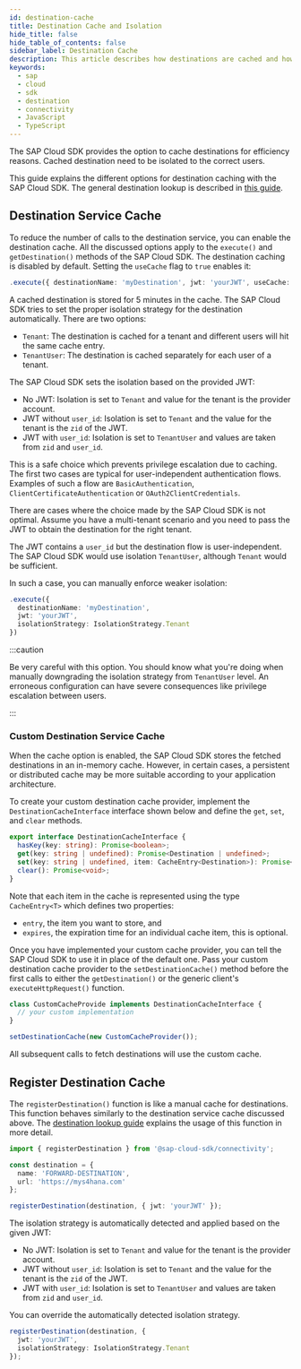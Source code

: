 ```yaml
---
id: destination-cache
title: Destination Cache and Isolation
hide_title: false
hide_table_of_contents: false
sidebar_label: Destination Cache
description: This article describes how destinations are cached and how the cache entries are isolated with respect to Tenant and User.
keywords:
  - sap
  - cloud
  - sdk
  - destination
  - connectivity
  - JavaScript
  - TypeScript
---
```


The SAP Cloud SDK provides the option to cache destinations for efficiency reasons.
Cached destination need to be isolated to the correct users.

This guide explains the different options for destination caching with the SAP Cloud SDK.
The general destination lookup is described in [this guide](./destination.mdx).

## Destination Service Cache

To reduce the number of calls to the destination service, you can enable the destination cache.
All the discussed options apply to the `execute()` and `getDestination()` methods of the SAP Cloud SDK.
The destination caching is disabled by default.
Setting the `useCache` flag to `true` enables it:

```ts
.execute({ destinationName: 'myDestination', jwt: 'yourJWT', useCache: true })
```

A cached destination is stored for 5 minutes in the cache.
The SAP Cloud SDK tries to set the proper isolation strategy for the destination automatically.
There are two options:

- `Tenant`: The destination is cached for a tenant and different users will hit the same cache entry.
- `TenantUser`: The destination is cached separately for each user of a tenant.

The SAP Cloud SDK sets the isolation based on the provided JWT:

- No JWT: Isolation is set to `Tenant` and value for the tenant is the provider account.
- JWT without `user_id`: Isolation is set to `Tenant` and the value for the tenant is the `zid` of the JWT.
- JWT with `user_id`: Isolation is set to `TenantUser` and values are taken from `zid` and `user_id`.

This is a safe choice which prevents privilege escalation due to caching.
The first two cases are typical for user-independent authentication flows.
Examples of such a flow are `BasicAuthentication`, `ClientCertificateAuthentication` or `OAuth2ClientCredentials`.

There are cases where the choice made by the SAP Cloud SDK is not optimal.
Assume you have a multi-tenant scenario and you need to pass the JWT to obtain the destination for the right tenant.

The JWT contains a `user_id` but the destination flow is user-independent.
The SAP Cloud SDK would use isolation `TenantUser`, although `Tenant` would be sufficient.

In such a case, you can manually enforce weaker isolation:

```ts
.execute({
  destinationName: 'myDestination',
  jwt: 'yourJWT',
  isolationStrategy: IsolationStrategy.Tenant
})
```

:::caution

Be very careful with this option.
You should know what you're doing when manually downgrading the isolation strategy from `TenantUser` level.
An erroneous configuration can have severe consequences like privilege escalation between users.

:::

### Custom Destination Service Cache

When the cache option is enabled, the SAP Cloud SDK stores the fetched destinations in an in-memory cache.
However, in certain cases, a persistent or distributed cache may be more suitable according to your application architecture.

To create your custom destination cache provider, implement the `DestinationCacheInterface` interface shown below and define the `get`, `set`, and `clear` methods.

```ts
export interface DestinationCacheInterface {
  hasKey(key: string): Promise<boolean>;
  get(key: string | undefined): Promise<Destination | undefined>;
  set(key: string | undefined, item: CacheEntry<Destination>): Promise<void>;
  clear(): Promise<void>;
}
```

Note that each item in the cache is represented using the type `CacheEntry<T>` which defines two properties:

- `entry`, the item you want to store, and
- `expires`, the expiration time for an individual cache item, this is optional.

Once you have implemented your custom cache provider, you can tell the SAP Cloud SDK to use it in place of the default one.
Pass your custom destination cache provider to the `setDestinationCache()` method before the first calls to either the `getDestination()` or the generic client's `executeHttpRequest()` function.

```ts
class CustomCacheProvide implements DestinationCacheInterface {
  // your custom implementation
}

setDestinationCache(new CustomCacheProvider());
```

All subsequent calls to fetch destinations will use the custom cache.

## Register Destination Cache

The `registerDestination()` function is like a manual cache for destinations.
This function behaves similarly to the destination service cache discussed above.
The [destination lookup guide](./destination.mdx) explains the usage of this function in more detail.

```ts
import { registerDestination } from '@sap-cloud-sdk/connectivity';

const destination = {
  name: 'FORWARD-DESTINATION',
  url: 'https://mys4hana.com'
};

registerDestination(destination, { jwt: 'yourJWT' });
```

The isolation strategy is automatically detected and applied based on the given JWT:

- No JWT: Isolation is set to `Tenant` and value for the tenant is the provider account.
- JWT without `user_id`: Isolation is set to `Tenant` and the value for the tenant is the `zid` of the JWT.
- JWT with `user_id`: Isolation is set to `TenantUser` and values are taken from `zid` and `user_id`.

You can override the automatically detected isolation strategy.

```ts
registerDestination(destination, {
  jwt: 'yourJWT',
  isolationStrategy: IsolationStrategy.Tenant
});
```
